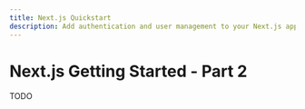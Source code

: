 ---
title: Next.js Quickstart
description: Add authentication and user management to your Next.js app with Clerk.
---

# Next.js Getting Started - Part 2

TODO
